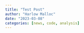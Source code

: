```yaml
---
title: "Test Post"
author: "Harlow Malloc"
date: "2023-03-08"
categories: [news, code, analysis]
---
```

